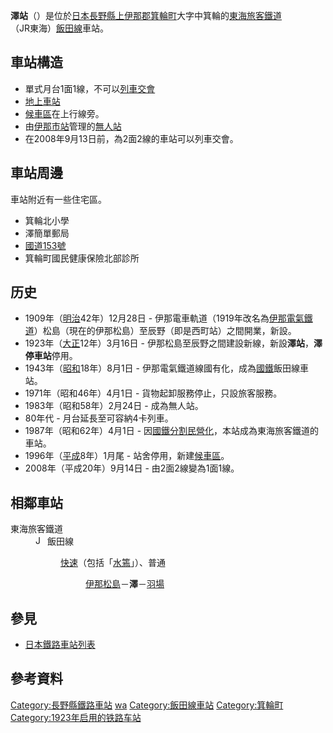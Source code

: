 {{unreferenced|time=2011-10-01T09:40:09+00:00}}
{{日本車站資訊
|公司色 = #f77321
|文字色 = 
|站名 = 澤站
|日文原名 = 沢
|平假名 = さわ
|羅馬拼音 = Sawa
|電報略號 = サワ
|所在地 = {{JPN}}[[長野縣|長野縣]][[上伊那郡|上伊那郡]][[箕輪町|箕輪町]]大字中箕輪500
|車站構造 = 地上車站
|月台配置 = 1面1線
|啟用年月日 = 1923年（[[大正|大正]]12年）3月16日*
|乘客人數 = 300
|上下車人次 = 
|統計年度 = 2013年
|轉車 = 
|備註 = [[無人站|無人站]]<br>標高：702米
|全寬備註 = *同日為伊那松島 - 辰野之間的新線啟用日。
|adjacent = {{Adjacent stations|system=東海旅客鐵道|line=CD|left=伊那松島|right=羽場|note-left=2.6km|note-mid=距離[[豐橋站|豐橋]]189.7km|note-right=1.9km}}
}}
'''澤站'''（{{jpn|j=沢駅|hg=さわえき|rm=Sawa eki|f=y}}）是位於[[日本|日本]][[長野縣|長野縣]][[上伊那郡|上伊那郡]][[箕輪町|箕輪町]]大字中箕輪的[[東海旅客鐵道|東海旅客鐵道]]（JR東海）[[飯田線|飯田線]]車站。

== 車站構造 ==
*單式月台1面1線，不可以[[列車交會|列車交會]]
*[[地上車站|地上車站]]
*[[候車區|候車區]]在上行線旁。
*由[[伊那市站|伊那市站]]管理的[[無人站|無人站]]
*在2008年9月13日前，為2面2線的車站可以列車交會。

== 車站周邊 ==
車站附近有一些住宅區。

* 箕輪北小學
* 澤簡單郵局
* [[國道153號|國道153號]]
* 箕輪町國民健康保險北部診所

== 历史 ==
* 1909年（[[明治|明治]]42年）12月28日 - 伊那電車軌道（1919年改名為[[伊那電氣鐵道|伊那電氣鐵道]]）松島（現在的伊那松島）至辰野（即是西町站）之間開業，新設。
* 1923年（[[大正|大正]]12年）3月16日 - 伊那松島至辰野之間建設新線，新設'''澤站'''，'''澤停車站'''停用。
* 1943年（[[昭和|昭和]]18年）8月1日 - 伊那電氣鐵道線國有化，成為[[日本國有鐵道|國鐵]]飯田線車站。
* 1971年（昭和46年）4月1日 - 貨物起卸服務停止，只設旅客服務。
* 1983年（昭和58年）2月24日 - 成為無人站。
* 80年代 - 月台延長至可容納4卡列車。
* 1987年（昭和62年）4月1日 - 因[[國鐵分割民營化|國鐵分割民營化]]，本站成為東海旅客鐵道的車站。
* 1996年（[[平成|平成]]8年）1月尾 - 站舍停用，新建[[候車區|候車區]]。
* 2008年（平成20年）9月14日 - 由2面2線變為1面1線。

== 相鄰車站 ==
; 東海旅客鐵道
: [[File:JR_Central_Iida_Line.svg|15px]] 飯田線
:: {{Color|#0066ff|■}}[[快速列车|快速]]（包括「[[水篶號列車|水篶]]」）、{{Color|gray|■}}普通
::: [[伊那松島站|伊那松島]]－'''澤'''－[[羽場站_(長野縣)|羽場]]

== 參見 ==
* [[日本鐵路車站列表|日本鐵路車站列表]]

== 參考資料 ==
{{Reflist}}

{{飯田線}}
{{DEFAULTSORT:Sawa}}
[[Category:長野縣鐵路車站|Category:長野縣鐵路車站]]
[[Category:日本鐵路車站_Sa|wa]]
[[Category:飯田線車站|Category:飯田線車站]]
[[Category:箕輪町|Category:箕輪町]]
[[Category:1923年启用的铁路车站|Category:1923年启用的铁路车站]]